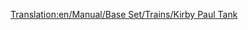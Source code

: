 [[Translation:en/Manual/Base Set/Trains/Kirby Paul Tank]]
{{it/Manual/Base Set/Trains/Treni|Image=[[File:en/Manual/Base Set/Trains/Kirbypaultank.png]]
|Costo=£8,203 ($16.462)
|Velocità=64 km/h (40 mph)
|Peso=47 t
|Potenza=300 hp (223 kW)
|Annuale=£820 ($1.640)
|Progettata=1925
|Durata esercizio=15
|Capacità=N/A
|Descrizione = La Kirby-Paul Tank è tra le motrici disponibili all'avvio del gioco. È economico e ha una bassa velocità e potenza. Esegui l'upgrade da questa non appena il tempo e i soldi te lo consentiranno.
|Vita reale = Collett Pannier Tank, in particolare, la [http://en.wikipedia.org/wiki/GWR_5700_Class GWR 5700 Class].
}}